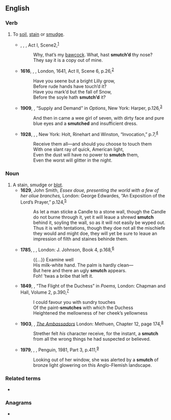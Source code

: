 ==English==

===Verb===
{{en-verb|smutches|smutching|smutched}}

# To [[soil]], [[stain]] or [[smudge]].
#* {{circa|1610}}, {{w|William Shakespeare}}, ''{{w|The Winter's Tale|The Winter’s Tale}}'', Act I, Scene{{nbsp}}2,<sup>[http://www.opensourceshakespeare.org/views/plays/play_view.php?WorkID=winterstale&Scope=entire&pleasewait=1&msg=pl]</sup>
#*: Why, that’s my [[bawcock]]. What, hast '''smutch’d''' thy nose? 
#*: They say it is a copy out of mine.
#* '''1616''', {{w|Ben Jonson}}, ''{{w|The Devil Is an Ass|The Divell is an Asse}}'', London, 1641, Act II, Scene 6, p.{{nbsp}}26,<sup>[http://name.umdl.umich.edu/A46228.0001.001]</sup>
#*: Have you seene but a bright Lilly grow,
#*: Before rude hands have touch’d it?
#*: Have you mark’d but the fall of Snow,
#*: Before the soyle hath '''smutch’d''' it?
#* '''1909''', {{w|O. Henry}}, “Supply and Demand” in ''Options'', New York: Harper, p.{{nbsp}}126,<sup>[https://archive.org/details/optionsohenry00henrrich]</sup>
#*: And then in came a wee girl of seven, with dirty face and pure blue eyes and a '''smutched''' and insufficient dress.
#* '''1928''', {{w|Stephen Vincent Benét}}, ''{{w|John Brown's Body|John Brown’s Body}}'', New York: Holt, Rinehart and Winston, “Invocation,” p.{{nbsp}}7,<sup>[https://archive.org/details/johnbrownsbody00step]</sup>
#*: Receive them all—and should you choose to touch them
#*: With one slant ray of quick, American light,
#*: Even the dust will have no power to '''smutch''' them,
#*: Even the worst will glitter in the night.

===Noun===
{{en-noun|es}}

# A stain, smudge or [[blot]].
#* '''1629''', John Smith, ''Essex doue, presenting the world with a few of her oliue branches,'' London: George Edwardes, “An Exposition of the Lord’s Prayer,” p.{{nbsp}}124,<sup>[http://name.umdl.umich.edu/A12473.0001.001]</sup>
#*: As let a man sticke a Candle to a stone wall, though the Candle do not burne through it, yet it will leaue a shrewd '''smutch''' behind it, soyling the wall, so as it will not easily be wyped out. Thus it is with tentations, though they doe not all the mischiefe they would and might doe, they will yet be sure to leaue an impression of filth and staines behinde them.
#* '''1785''', {{w|William Cowper}}, ''{{w|The Task (poem)|The Task}}'', London: J. Johnson, Book 4, p.{{nbsp}}168,<sup>[http://name.umdl.umich.edu/004792652.0001.000]</sup>
#*: {{...}} Examine well
#*: His milk-white hand. The palm is hardly clean—
#*: But here and there an ugly '''smutch''' appears.
#*: Foh! ’twas a bribe that left it.
#* '''1849''', {{w|Robert Browning}}, “The Flight of the Duchess” in ''Poems,'' London: Chapman and Hall, Volume 2, p.{{nbsp}}390,<sup>[https://archive.org/details/poemsbro02browuoft]</sup>
#*: I could favour you with sundry touches
#*: Of the paint-'''smutches''' with which the Duchess
#*: Heightened the mellowness of her cheek’s yellowness
#* '''1903''', {{w|Henry James}}, ''[[w:The Ambassadors|The Ambassadors]]'' London: Methuen, Chapter 12, page 174,<sup>[https://archive.org/details/ambassadors00jame_2]</sup>
#*: Strether felt ''his'' character receive, for the instant, a '''smutch''' from all the wrong things he had suspected or believed.
#* '''1979''', {{w|Patrick White}}, ''{{w|The Twyborn Affair}}'', Penguin, 1981, Part 3, p.{{nbsp}}411,<sup>[https://archive.org/details/twybornaffair00whit]</sup>
#*: Looking out of her window, she was alerted by a '''smutch''' of bronze light glowering on this Anglo-Flemish landscape.

===Related terms===
* {{l|en|smut}}

===Anagrams===
* {{anagrams|en|a=chmstu|schtum}}